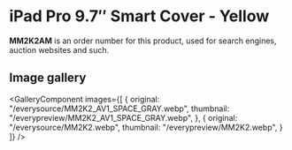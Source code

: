 
# iPad Pro 9.7″ Smart Cover - Yellow

<Callout type='info' emoji='👉🏻'>**MM2K2AM** is an order number for this product, used for search engines, auction websites and such.</Callout>

## Image gallery

<GalleryComponent
    images={[
      {
        original: "/everysource/MM2K2_AV1_SPACE_GRAY.webp",
        thumbnail: "/everypreview/MM2K2_AV1_SPACE_GRAY.webp",
      },
      {
        original: "/everysource/MM2K2.webp",
        thumbnail: "/everypreview/MM2K2.webp",
      }
    ]}
  />
